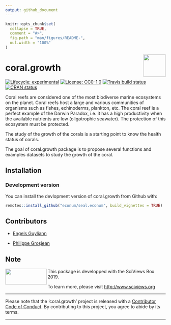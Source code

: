 ```yaml
---
output: github_document
---
```


<!-- README.md is generated from README.Rmd. Please edit that file -->

```r
knitr::opts_chunk$set(
  collapse = TRUE,
  comment = "#>",
  fig.path = "man/figures/README-",
  out.width = "100%"
)
```


<img src="man/figures/EcoNum-logo.png" width="70" height="70" align="right"/>

# coral.growth

<!-- badges: start -->
[![Lifecycle: experimental](https://img.shields.io/badge/lifecycle-experimental-orange.svg)](https://www.tidyverse.org/lifecycle/#experimental)
[![License: CC0-1.0](https://licensebuttons.net/l/zero/1.0/80x15.png)](http://creativecommons.org/publicdomain/zero/1.0/)
[![Travis build status](https://travis-ci.org/EcoNum/coral.growth.svg?branch=master)](https://travis-ci.org/EcoNum/coral.growth)
[![CRAN status](https://www.r-pkg.org/badges/version/coral.growth)](https://cran.r-project.org/package=coral.growth)
<!-- badges: end -->


Coral reefs are considered one of the most biodiverse marine ecosystems on the planet. Coral reefs host a large and various communities of organisms such as fishes, echinoderms, plankton, etc. The coral reef is a perfect example of the Darwin Paradox, i.e. it has a high productivity when the available nutrients are low (oligotrophic seawater). The protection of this ecosystem must be protected. 

The study of the growth of the corals is a starting point to know the health status of corals. 

The goal of coral.growth package is to propose several functions and examples datasets to study the growth of the coral.

## Installation

### Development version

You can install the devlopment version of coral.growth from Github with:

``` r
remotes::install_github("econum/seal.econum", build_vignettes = TRUE)
```

## Contributors

- [Engels Guyliann](https://github.com/GuyliannEngels)

- [Philippe Grosjean](https://github.com/phgrosjean)

## Note

<img src="man/figures/site-title.png" width="130" height="50" align="left"/>    This package is developped with the SciViews Box 2019. 


To learn more, please visit <http://www.sciviews.org>


--------------

Please note that the 'coral.growth' project is released with a [Contributor Code of Conduct](CODE_OF_CONDUCT.md). By contributing to this project, you agree to abide by its terms.

---------------
